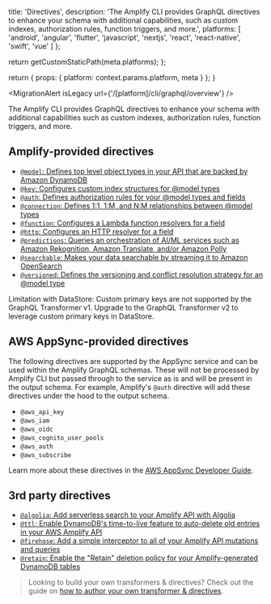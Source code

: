 
  title: 'Directives',
  description:
    'The Amplify CLI provides GraphQL directives to enhance your schema with additional capabilities, such as custom indexes, authorization rules, function triggers, and more.',
  platforms: [
    'android',
    'angular',
    'flutter',
    'javascript',
    'nextjs',
    'react',
    'react-native',
    'swift',
    'vue'
  ]
};

  return getCustomStaticPath(meta.platforms);
};

  return {
    props: {
      platform: context.params.platform,
      meta
    }
  };
}

<MigrationAlert isLegacy url={'/[platform]/cli/graphql/overview'} />

The Amplify CLI provides GraphQL directives to enhance your schema with additional capabilities such as custom indexes, authorization rules, function triggers, and more.

## Amplify-provided directives

- [`@model`: Defines top level object types in your API that are backed by Amazon DynamoDB](/cli-legacy/graphql-transformer/model)
- [`@key`: Configures custom index structures for @model types](/cli-legacy/graphql-transformer/key)
- [`@auth`: Defines authorization rules for your @model types and fields](/cli-legacy/graphql-transformer/auth)
- [`@connection`: Defines 1:1, 1:M, and N:M relationships between @model types](/cli-legacy/graphql-transformer/connection)
- [`@function`: Configures a Lambda function resolvers for a field](/cli-legacy/graphql-transformer/function)
- [`@http`: Configures an HTTP resolver for a field](/cli-legacy/graphql-transformer/http)
- [`@predictions`: Queries an orchestration of AI/ML services such as Amazon Rekognition, Amazon Translate, and/or Amazon Polly](/cli-legacy/graphql-transformer/predictions)
- [`@searchable`: Makes your data searchable by streaming it to Amazon OpenSearch](/cli-legacy/graphql-transformer/searchable)
- [`@versioned`: Defines the versioning and conflict resolution strategy for an @model type](/cli-legacy/graphql-transformer/versioned)

<Callout warning>
  Limitation with DataStore: Custom primary keys are not supported by the
  GraphQL Transformer v1. Upgrade to the GraphQL Transformer v2 to leverage
  custom primary keys in DataStore.
</Callout>

## AWS AppSync-provided directives

The following directives are supported by the AppSync service and can be used within the Amplify GraphQL schemas. These will not be processed by Amplify CLI but passed through to the service as is and will be present in the output schema. For example, Amplify's `@auth` directive will add these directives under the hood to the output schema.

- `@aws_api_key`
- `@aws_iam`
- `@aws_oidc`
- `@aws_cognito_user_pools`
- `@aws_auth`
- `@aws_subscribe`

Learn more about these directives in the [AWS AppSync Developer Guide](https://docs.aws.amazon.com/appsync/latest/devguide/security-authz.html).

## 3rd party directives

- [`@algolia`: Add serverless search to your Amplify API with Algolia](https://github.com/thefinnomenon/graphql-algolia-transformer)
- [`@ttl`: Enable DynamoDB's time-to-live feature to auto-delete old entries in your AWS Amplify API](https://github.com/flogy/graphql-ttl-transformer)
- [`@firehose`: Add a simple interceptor to all of your Amplify API mutations and queries](https://github.com/LaugnaHealth/graphql-firehose-transformer)
- [`@retain`: Enable the "Retain" deletion policy for your Amplify-generated DynamoDB tables](https://github.com/flogy/graphql-retain-transformer)

> Looking to build your own transformers & directives? Check out the guide on [how to author your own transformer & directives](/cli/plugins/authoring#authoring-custom-graphql-transformers--directives).
